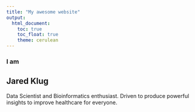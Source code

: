 ```yaml
---
title: "My awesome website"
output: 
  html_document:
    toc: true
    toc_float: true
    theme: cerulean
---
```


### I am

## Jared Klug

Data Scientist and Bioinformatics enthusiast. Driven to produce powerful insights to improve healthcare for everyone.